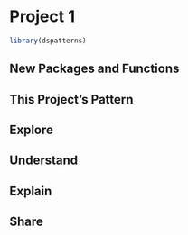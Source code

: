 # Project 1

```r
library(dspatterns)
```


## New Packages and Functions  

## This Project's Pattern

## Explore

## Understand

## Explain

## Share


